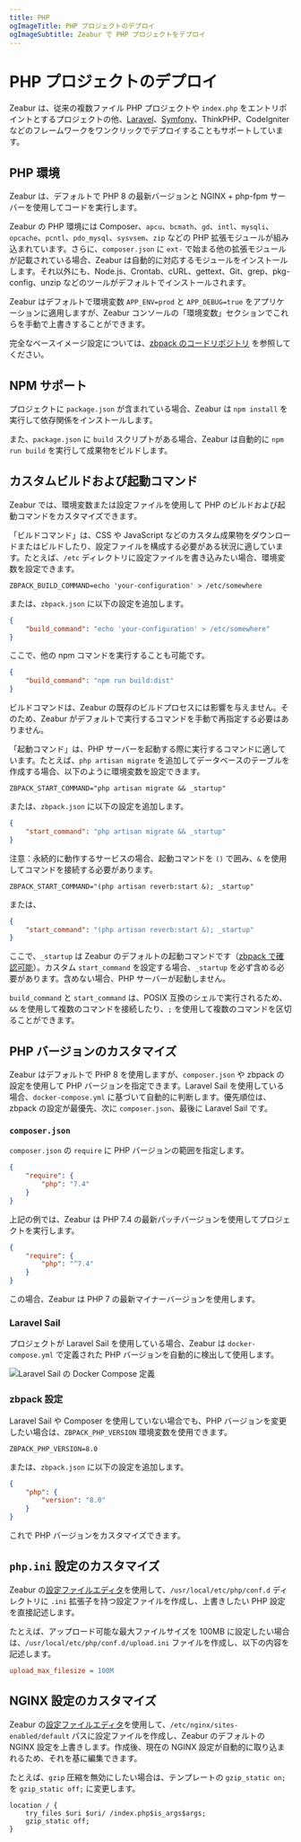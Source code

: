```yaml
---
title: PHP
ogImageTitle: PHP プロジェクトのデプロイ
ogImageSubtitle: Zeabur で PHP プロジェクトをデプロイ
---
```


# PHP プロジェクトのデプロイ

Zeabur は、従来の複数ファイル PHP プロジェクトや `index.php` をエントリポイントとするプロジェクトの他、[Laravel](./php/laravel)、[Symfony](./php/symfony)、ThinkPHP、CodeIgniter などのフレームワークをワンクリックでデプロイすることもサポートしています。

## PHP 環境

Zeabur は、デフォルトで PHP 8 の最新バージョンと NGINX + php-fpm サーバーを使用してコードを実行します。

Zeabur の PHP 環境には Composer、`apcu`、`bcmath`、`gd`、`intl`、`mysqli`、`opcache`、`pcntl`、`pdo_mysql`、`sysvsem`、`zip` などの PHP 拡張モジュールが組み込まれています。さらに、`composer.json` に `ext-` で始まる他の拡張モジュールが記載されている場合、Zeabur は自動的に対応するモジュールをインストールします。それ以外にも、Node.js、Crontab、cURL、gettext、Git、grep、pkg-config、unzip などのツールがデフォルトでインストールされます。

Zeabur はデフォルトで環境変数 `APP_ENV=prod` と `APP_DEBUG=true` をアプリケーションに適用しますが、Zeabur コンソールの「環境変数」セクションでこれらを手動で上書きすることができます。

完全なベースイメージ設定については、[zbpack のコードリポジトリ](https://github.com/zeabur/zbpack/blob/main/internal/php/Dockerfile) を参照してください。

## NPM サポート

プロジェクトに `package.json` が含まれている場合、Zeabur は `npm install` を実行して依存関係をインストールします。

また、`package.json` に `build` スクリプトがある場合、Zeabur は自動的に `npm run build` を実行して成果物をビルドします。

## カスタムビルドおよび起動コマンド

Zeabur では、環境変数または設定ファイルを使用して PHP のビルドおよび起動コマンドをカスタマイズできます。

「ビルドコマンド」は、CSS や JavaScript などのカスタム成果物をダウンロードまたはビルドしたり、設定ファイルを構成する必要がある状況に適しています。たとえば、`/etc` ディレクトリに設定ファイルを書き込みたい場合、環境変数を設定できます。

```env
ZBPACK_BUILD_COMMAND=echo 'your-configuration' > /etc/somewhere
```

または、`zbpack.json` に以下の設定を追加します。

```json filename="zbpack.json"
{
    "build_command": "echo 'your-configuration' > /etc/somewhere"
}
```

ここで、他の npm コマンドを実行することも可能です。

```json filename="zbpack.json"
{
    "build_command": "npm run build:dist"
}
```

ビルドコマンドは、Zeabur の既存のビルドプロセスには影響を与えません。そのため、Zeabur がデフォルトで実行するコマンドを手動で再指定する必要はありません。

「起動コマンド」は、PHP サーバーを起動する際に実行するコマンドに適しています。たとえば、`php artisan migrate` を追加してデータベースのテーブルを作成する場合、以下のように環境変数を設定できます。

```env
ZBPACK_START_COMMAND="php artisan migrate && _startup"
```

または、`zbpack.json` に以下の設定を追加します。

```json filename="zbpack.json"
{
    "start_command": "php artisan migrate && _startup"
}
```

注意：永続的に動作するサービスの場合、起動コマンドを `()` で囲み、`&` を使用してコマンドを接続する必要があります。

```env
ZBPACK_START_COMMAND="(php artisan reverb:start &); _startup"
```

または、

```json filename="zbpack.json"
{
    "start_command": "(php artisan reverb:start &); _startup"
}
```

ここで、`_startup` は Zeabur のデフォルトの起動コマンドです（[zbpack で確認可能](https://github.com/zeabur/zbpack/tree/main/internal/php)）。カスタム `start_command` を設定する場合、`_startup` を必ず含める必要があります。含めない場合、PHP サーバーが起動しません。

`build_command` と `start_command` は、POSIX 互換のシェルで実行されるため、`&&` を使用して複数のコマンドを接続したり、`;` を使用して複数のコマンドを区切ることができます。

## PHP バージョンのカスタマイズ

Zeabur はデフォルトで PHP 8 を使用しますが、`composer.json` や zbpack の設定を使用して PHP バージョンを指定できます。Laravel Sail を使用している場合、`docker-compose.yml` に基づいて自動的に判断します。優先順位は、zbpack の設定が最優先、次に `composer.json`、最後に Laravel Sail です。

### `composer.json`

`composer.json` の `require` に PHP バージョンの範囲を指定します。

```json filename="composer.json"
{
    "require": {
        "php": "7.4"
    }
}
```

上記の例では、Zeabur は PHP 7.4 の最新パッチバージョンを使用してプロジェクトを実行します。

```json filename="composer.json"
{
    "require": {
        "php": "^7.4"
    }
}
```

この場合、Zeabur は PHP 7 の最新マイナーバージョンを使用します。

### Laravel Sail

プロジェクトが Laravel Sail を使用している場合、Zeabur は `docker-compose.yml` で定義された PHP バージョンを自動的に検出して使用します。

![Laravel Sail の Docker Compose 定義](/guides/php/laravel-sail-docker-compose.webp)

### zbpack 設定

Laravel Sail や Composer を使用していない場合でも、PHP バージョンを変更したい場合は、`ZBPACK_PHP_VERSION` 環境変数を使用できます。

```env
ZBPACK_PHP_VERSION=8.0
```

または、`zbpack.json` に以下の設定を追加します。

```json filename="zbpack.json"
{
    "php": {
        "version": "8.0"
    }
}
```

これで PHP バージョンをカスタマイズできます。

## `php.ini` 設定のカスタマイズ

Zeabur の[設定ファイルエディタ](/deploy/config-edit)を使用して、`/usr/local/etc/php/conf.d` ディレクトリに `.ini` 拡張子を持つ設定ファイルを作成し、上書きしたい PHP 設定を直接記述します。

たとえば、アップロード可能な最大ファイルサイズを 100MB に設定したい場合は、`/usr/local/etc/php/conf.d/upload.ini` ファイルを作成し、以下の内容を記述します。

```ini filename="/usr/local/etc/php/conf.d/upload.ini"
upload_max_filesize = 100M
```

## NGINX 設定のカスタマイズ

Zeabur の[設定ファイルエディタ](/deploy/config-edit)を使用して、`/etc/nginx/sites-enabled/default` パスに設定ファイルを作成し、Zeabur のデフォルトの NGINX 設定を上書きします。作成後、現在の NGINX 設定が自動的に取り込まれるため、それを基に編集できます。

たとえば、`gzip` 圧縮を無効にしたい場合は、テンプレートの `gzip_static on;` を `gzip_static off;` に変更します。

```nginx filename="/etc/nginx/sites-enabled/default" {3}
location / {
    try_files $uri $uri/ /index.php$is_args$args;
    gzip_static off;
}
```
